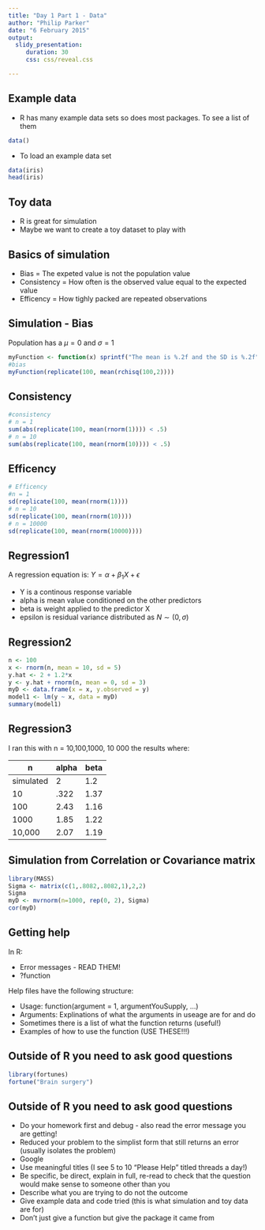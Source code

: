 ```yaml
---
title: "Day 1 Part 1 - Data"
author: "Philip Parker"
date: "6 February 2015"
output:
  slidy_presentation:
     duration: 30
     css: css/reveal.css

---
```



## Example data
- R has many example data sets so does most packages. To see a list of them
```r
data()
```
- To load an example data set
```r
data(iris)
head(iris)
```

## Toy data
- R is great for simulation
- Maybe we want to create a toy dataset to play with

## Basics of simulation
- Bias = The expeted value is not the population value
- Consistency = How often is the observed value equal to the expected value
- Efficency = How tighly packed are repeated observations

## Simulation - Bias
Population has a $\mu = 0$ and $\sigma = 1$
```r
myFunction <- function(x) sprintf("The mean is %.2f and the SD is %.2f", mean(x), sd(x))
#bias
myFunction(replicate(100, mean(rchisq(100,2))))
```

## Consistency
```r
#consistency
# n = 1
sum(abs(replicate(100, mean(rnorm(1)))) < .5)
# n = 10 
sum(abs(replicate(100, mean(rnorm(10)))) < .5)
```
## Efficency
```r
# Efficency
#n = 1
sd(replicate(100, mean(rnorm(1))))
# n = 10
sd(replicate(100, mean(rnorm(10))))
# n = 10000
sd(replicate(100, mean(rnorm(10000))))
```

## Regression1
A regression equation is:
$Y = \alpha + \beta_{1} X + \epsilon$

- Y is a continous response variable
- alpha is mean value conditioned on the other predictors
- beta is weight applied to the predictor X
- epsilon is residual variance distributed as $N \sim (0,\sigma)$

## Regression2
```r
n <- 100
x <- rnorm(n, mean = 10, sd = 5)
y.hat <- 2 + 1.2*x
y <- y.hat + rnorm(n, mean = 0, sd = 3)
myD <- data.frame(x = x, y.observed = y)
model1 <- lm(y ~ x, data = myD)
summary(model1)
```

## Regression3
I ran this with n = 10,100,1000, 10 000 the results where:

| n         | alpha | beta |
|-----------|-------|------|
| simulated | 2     | 1.2  |
| 10        | .322  | 1.37 |
| 100       | 2.43  | 1.16 |
| 1000      | 1.85  | 1.22 |
| 10,000    | 2.07  | 1.19 |

## Simulation from Correlation or Covariance matrix
```r
library(MASS)
Sigma <- matrix(c(1,.8082,.8082,1),2,2)
Sigma
myD <- mvrnorm(n=1000, rep(0, 2), Sigma)
cor(myD)
```

## Getting help
In R:

- Error messages - READ THEM!
- ?function

Help files have the following structure:

- Usage: function(argument = 1, argumentYouSupply, ...)
- Arguments: Explinations of what the arguments in useage are for and do
- Sometimes there is a list of what the function returns (useful!)
- Examples of how to use the function (USE THESE!!!)

## Outside of R you need to ask good questions

```r
library(fortunes)
fortune("Brain surgery")
```

## Outside of R you need to ask good questions
- Do your homework first and debug  - also read the error message you are getting!
- Reduced your problem to the simplist form that still returns an error (usually isolates the problem)
- Google
- Use meaningful titles (I see 5 to 10 "Please Help" titled threads a day!)
- Be specific, be direct, explain in full, re-read to check that the question would make sense to someone other than you
- Describe what you are trying to do not the outcome
- Give example data and code tried (this is what simulation and toy data are for)
- Don't just give a function but give the package it came from
